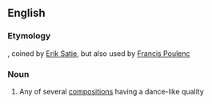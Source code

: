 ==English==

===Etymology===
{{etyl|fr|en}}, coined by [[w:Erik Satie|Erik Satie]], but also used by [[w:Francis Poulenc|Francis Poulenc]]

===Noun===
{{wikipedia}}
{{en-noun}}

# {{context|music}} Any of several [[composition]]s having a dance-like quality